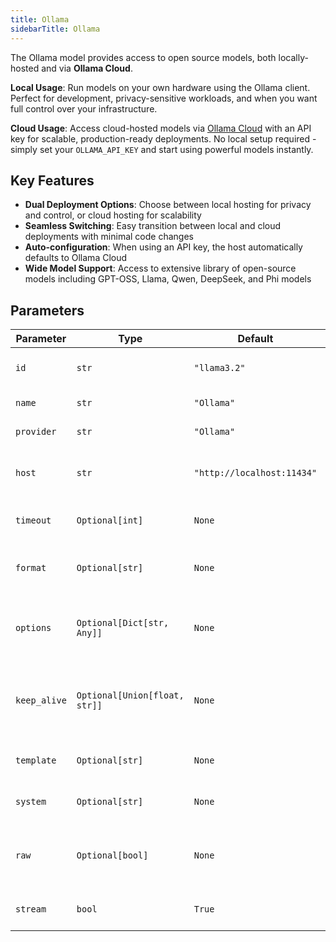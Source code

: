 ```yaml
---
title: Ollama
sidebarTitle: Ollama
---
```


The Ollama model provides access to open source models, both locally-hosted and via **Ollama Cloud**.

**Local Usage**: Run models on your own hardware using the Ollama client. Perfect for development, privacy-sensitive workloads, and when you want full control over your infrastructure.

**Cloud Usage**: Access cloud-hosted models via [Ollama Cloud](https://ollama.com) with an API key for scalable, production-ready deployments. No local setup required - simply set your `OLLAMA_API_KEY` and start using powerful models instantly.

## Key Features

- **Dual Deployment Options**: Choose between local hosting for privacy and control, or cloud hosting for scalability
- **Seamless Switching**: Easy transition between local and cloud deployments with minimal code changes
- **Auto-configuration**: When using an API key, the host automatically defaults to Ollama Cloud
- **Wide Model Support**: Access to extensive library of open-source models including GPT-OSS, Llama, Qwen, DeepSeek, and Phi models

## Parameters

| Parameter           | Type                       | Default                        | Description                                                                                                          |
| ------------------- | -------------------------- | ------------------------------ | -------------------------------------------------------------------------------------------------------------------- |
| `id`                | `str`                      | `"llama3.2"`                   | The name of the Ollama model to use                                                                                 |
| `name`              | `str`                      | `"Ollama"`                     | The name of the model                                                                                                |
| `provider`          | `str`                      | `"Ollama"`                     | The provider of the model                                                                                            |
| `host`              | `str`                      | `"http://localhost:11434"`     | The host URL for the Ollama server                                                                                  |
| `timeout`           | `Optional[int]`            | `None`                         | Request timeout in seconds                                                                                           |
| `format`            | `Optional[str]`            | `None`                         | The format to return the response in (e.g., "json")                                                               |
| `options`           | `Optional[Dict[str, Any]]` | `None`                         | Additional model options (temperature, top_p, etc.)                                                                 |
| `keep_alive`        | `Optional[Union[float, str]]` | `None`                      | How long to keep the model loaded (e.g., "5m", 3600 seconds)                                                      |
| `template`          | `Optional[str]`            | `None`                         | The prompt template to use                                                                                           |
| `system`            | `Optional[str]`            | `None`                         | System message to use                                                                                                |
| `raw`               | `Optional[bool]`           | `None`                         | Whether to return raw response without formatting                                                                    |
| `stream`            | `bool`                     | `True`                         | Whether to stream the response                                                                                       |